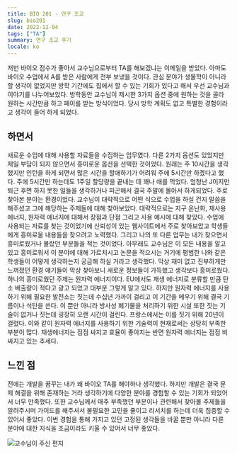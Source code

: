 ```yaml
---
title: BIO 201 - 연구 조교
slug: bio201
date: 2022-12-04
tags: ["TA"]
summary: 연구 조교 후기
locale: ko
---
```



저번 바이오 점수가 좋아서 교수님으로부터 TA를 해보겠냐는 이메일을 받았다. 아마도 바이오 수업에서 A를 받은 사람에게 전부 보냈을 것이다. 관심 분야가 생물학이 아니라 할 생각이 없었지만 방학 기간에도 집에서 할 수 있는 기회가 있다고 해서 우선 교수님과 이야기를 나누어보았다. 방학동안 교수님이 제시한 3가지 옵션 중에 원하는 것을 골라 원하는 시간만큼 하고 페이를 받는 방식이었다. 당시 방학 계획도 없고 특별한 경험이라고 생각이 들어 하게 되었다.

## 하면서

새로운 수업에 대해 사용할 자료들을 수집하는 업무였다. 다른 2가지 옵션도 있었지만 제일 부담이 되지 않으면서 흥미로운 옵션을 선택한 것이었다. 원래는 주 10시간을 생각했지만 인턴을 하게 되면서 많은 시간을 할애하기가 어려워 주에 5시간만 하겠다고 했다. 주에 5시간만 하는데도 1주일 할당량을 끝내는 데 꽤나 애를 먹었다. 엄청난 J이지만 퇴근 후면 하지 못한 일들을 생각하거나 피곤해서 결국 주말에 몰아서 하게되었다. 주로 찾아본 분야는 환경이었다. 교수님이 대략적으로 어떤 식으로 수업을 하실 건지 말씀을 해주셨고 그에 해당하는 주제들에 대해 찾아보았다. 대략적으로는 지구 온난화, 재사용 에너지, 원자력 에너지에 대해서 장점과 단점 그리고 사용 예시에 대해 찾았다. 수업에 사용되는 자료를 찾는 것이었기에 신뢰성이 있는 웹사이트에서 주로 찾아보았고 학생들에게 흥미로울 내용들을 찾으려고 노력했다. 그리고 나의 또 다른 업무는 내가 찾으면서 흥미로웠거나 몰랐던 부분들을 적는 것이었다. 아무래도 교수님은 이 모든 내용을 알고 있고 흥미로워서 이 분야에 대해 가르치시고 논문을 적으시는 거기에 평범한 나와 같은 학생들이 어떻게 생각하는지 궁금해 하실 거라고 생각했다. 막상 재미 없고 진부하게만 느껴졌던 환경 얘기들이 막상 찾아보니 새로운 정보들이 가득했고 생각보다 흥미로웠다. 하나의 흥미로웠던 주제는 원자력 에너지이다. EU에서도 재생 에너지로 분류할 만큼 탄소 배출량이 적다고 광고 되었고 대부분 그렇게 알고 있다. 하지만 원자력 에너지를 사용하기 위해 필요한 발전소는 짓는데 수십년 가까이 걸리고 이 기간을 메우기 위해 결국 기름이나 석탄을 쓴다. 이 뿐만 아니라 방사성 폐기물을 처리하기 위한 시설 또한 짓는 기술이 없거나 짓는데 굉장히 오랜 시간이 걸린다. 프랑스에서는 이를 짓기 위해 20년이 걸렸다. 이와 같이 원자력 에너지를 사용하기 위한 기술력이 현재로써는 상당히 부족한 부분이 많다. 재생에너지는 점점 싸지고 효율이 좋아지는 반면 원자력 에너지는 점점 비싸지고 있는 추세다.

## 느낀 점

전에는 개발을 꿈꾸는 내가 왜 바이오 TA를 해야하나 생각했다. 하지만 개발은 결국 문제 해결을 위해 존재하는 거라 생각하기에 다양한 분야를 경험할 수 있는 기회가 되었어서 너무 만족했다. 또한 교수님께서 매주 부족했던 부분이나 관련해서 찾아볼 주제들을 알려주시며 가이드를 해주셔서 불필요한 고민을 줄이고 리서치를 하는데 더욱 집중할 수 있어서 좋았다. 이번 경험을 통해 가지고 있던 고정된 생각들을 바꿀 뿐만 아니라 다른 분야에 대한 지식을 조금이라도 키울 수 있어서 너무 좋았다.

<Image
  src={LetterImg}
  alt="교수님이 주신 편지"
  caption="교수님이 끝나고서 주신 편지"
  width={400}
  height={500}
/>
